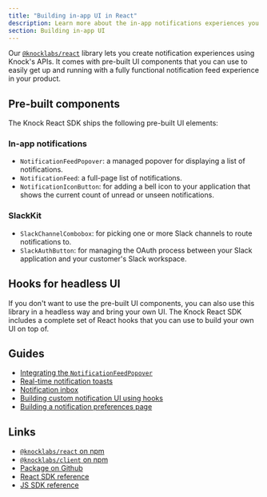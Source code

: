 ```yaml
---
title: "Building in-app UI in React"
description: Learn more about the in-app notifications experiences you can build in React with Knock. Easily power notification feeds, toasts, and inbox experiences.
section: Building in-app UI
---
```


Our [`@knocklabs/react`](https://github.com/knocklabs/javascript/tree/main/packages/react) library lets you create notification experiences using Knock's APIs. It comes with pre-built UI components that you can use to easily get up and running with a fully functional notification feed experience in your product.

## Pre-built components

The Knock React SDK ships the following pre-built UI elements:

### In-app notifications

- `NotificationFeedPopover`: a managed popover for displaying a list of notifications.
- `NotificationFeed`: a full-page list of notifications.
- `NotificationIconButton`: for adding a bell icon to your application that shows the current count of unread or unseen notifications.

### SlackKit

- `SlackChannelCombobox`: for picking one or more Slack channels to route notifications to.
- `SlackAuthButton`: for managing the OAuth process between your Slack application and your customer's Slack workspace.

## Hooks for headless UI

If you don't want to use the pre-built UI components, you can also use this library in a headless way and bring your own UI. The Knock React SDK includes a complete set of React hooks that you can use to build your own UI on top of.

## Guides

- [Integrating the `NotificationFeedPopover`](/in-app-ui/react/feed)
- [Real-time notification toasts](/in-app-ui/react/toasts)
- [Notification inbox](/in-app-ui/react/inbox)
- [Building custom notification UI using hooks](/in-app-ui/react/custom-notifications-ui)
- [Building a notification preferences page](/in-app-ui/react/preferences)

## Links

- [`@knocklabs/react` on npm](https://www.npmjs.com/package/@knocklabs/react)
- [`@knocklabs/client` on npm](https://www.npmjs.com/package/@knocklabs/client)
- [Package on Github](https://github.com/knocklabs/javascript/tree/main/packages/react)
- [React SDK reference](/sdks/react/reference)
- [JS SDK reference](/sdks/javascript/reference)